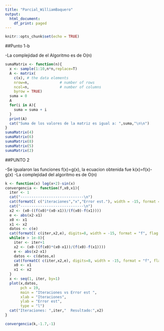 ```yaml
---
title: "Parcial_WilliamBaquero"
output:
  html_document:
    df_print: paged
---
```


```r
knitr::opts_chunk$set(echo = TRUE)
```

##Punto 1-b

-La complejidad de el Algoritmo es de O(n)

```r
sumaMatrix <- function(n){
  x <- sample(1:10,n*n,replace=T)
  A <- matrix( 
    c(x), # the data elements 
    nrow=n,              # number of rows 
    ncol=n,              # number of columns 
    byrow = TRUE)
  suma = 0
  A
  for(i in A){
    suma = suma + i
  }
  print(A)
  cat("Suma de los valores de la matriz es igual a: ",suma,"\n\n")
}
sumaMatrix(4)
sumaMatrix(6)
sumaMatrix(8)
sumaMatrix(5)
sumaMatrix(2)
```

##PUNTO 2

-Se igualaron las funciones f(x)=g(x), la ecuacion obtenida fue k(x)=f(x)-g(x)
-La complejidad del algoritmo es de O(n)
```r
k <- function(x) log(x+2)-sin(x)
convergencia <- function(f,x0,x1){
  iter <- 1
  cat("-----------------------------\n")
  cat(formatC( c("iteraciones","x","Error est."), width = -15, format = "f", flag = " "), "\n") 
  cat("-----------------------------\n")
  x2 <- (x0-((f(x0)*(x0-x1))/(f(x0)-f(x1))))
  e <- abs(x2-x1)
  x0 <- x1
  x1 <- x2
  datos <- c(e)
  cat(formatC( c(iter,x2,e), digits=8, width = -15, format = "f", flag = " "), "\n") 
  while(e > 1e-8){
    iter <- iter+1
    x2 <- (x0-((f(x0)*(x0-x1))/(f(x0)-f(x1))))
    e <- abs(x2-x1)
    datos <- c(datos,e)
    cat(formatC( c(iter,x2,e), digits=8, width = -15, format = "f", flag = " "), "\n") 
    x0 <- x1
    x1 <- x2
  }
  x <- seq(1, iter, by=1)
  plot(x,datos,
       pch = 19,
       main = "Iteraciones vs Error est ",
       xlab = "Iteraciones",
       ylab = "Error est",
       type = "l")
  cat("Iteraciones: ",iter,"  Resultado:",x2) 
}

convergencia(k,-1.7,-1)
```

